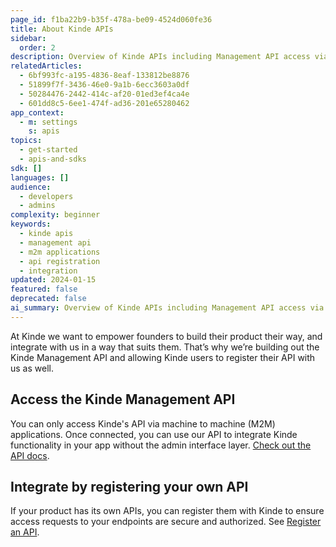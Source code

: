 ```yaml
---
page_id: f1ba22b9-b35f-478a-be09-4524d060fe36
title: About Kinde APIs
sidebar:
  order: 2
description: Overview of Kinde APIs including Management API access via M2M applications and registering custom APIs for secure integration.
relatedArticles:
  - 6bf993fc-a195-4836-8eaf-133812be8876
  - 51899f7f-3436-46e0-9a1b-6ecc3603a0df
  - 50284476-2442-414c-af20-01ed3ef4ca4e
  - 601dd8c5-6ee1-474f-ad36-201e65280462
app_context:
  - m: settings
    s: apis
topics:
  - get-started
  - apis-and-sdks
sdk: []
languages: []
audience:
  - developers
  - admins
complexity: beginner
keywords:
  - kinde apis
  - management api
  - m2m applications
  - api registration
  - integration
updated: 2024-01-15
featured: false
deprecated: false
ai_summary: Overview of Kinde APIs including Management API access via M2M applications and registering custom APIs for secure integration.
---
```


At Kinde we want to empower founders to build their product their way, and integrate with us in a way that suits them. That’s why we’re building out the Kinde Management API and allowing Kinde users to register their API with us as well.

## Access the Kinde Management API

You can only access Kinde's API via machine to machine (M2M) applications. Once connected, you can use our API to integrate Kinde functionality in your app without the admin interface layer. [Check out the API docs](/kinde-apis/management/).

## Integrate by registering your own API

If your product has its own APIs, you can register them with Kinde to ensure access requests to your endpoints are secure and authorized. See [Register an API](/developer-tools/your-apis/register-manage-apis/).
